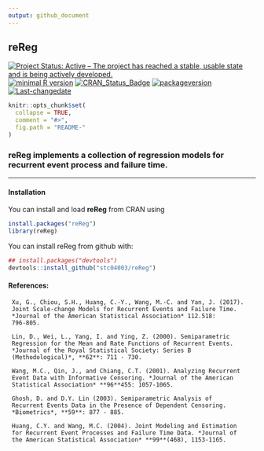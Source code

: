 ```yaml
---
output: github_document
---
```


## **reReg**

[![Project Status: Active – The project has reached a stable, usable state and is being actively developed.](http://www.repostatus.org/badges/latest/active.svg)](http://www.repostatus.org/#active)
[![minimal R version](https://img.shields.io/badge/R%3E%3D-3.4.0-6666ff.svg)](https://cran.r-project.org/)
[![CRAN_Status_Badge](http://www.r-pkg.org/badges/version/reReg)](https://cran.r-project.org/package=reReg)
[![packageversion](https://img.shields.io/badge/Package%20version-1.1.5-orange.svg?style=flat-square)](commits/master)
[![Last-changedate](https://img.shields.io/badge/last%20change-`r gsub('-', '--', Sys.Date())`-yellowgreen.svg)](/commits/master)

<!-- README.md is generated from README.Rmd. Please edit that file -->

```r
knitr::opts_chunk$set(
  collapse = TRUE,
  comment = "#>",
  fig.path = "README-"
)
```

### **reReg** implements a collection of regression models for recurrent event process and failure time.
***

#### Installation

You can install and load **reReg** from CRAN using

```r
install.packages("reReg")
library(reReg)
```

You can install reReg from github with:

```r
## install.packages("devtools")
devtools::install_github("stc04003/reReg")
```


#### References:

     Xu, G., Chiou, S.H., Huang, C.-Y., Wang, M.-C. and Yan, J. (2017).
     Joint Scale-change Models for Recurrent Events and Failure Time.
     *Journal of the American Statistical Association* 112.518:
     796-805.

     Lin, D., Wei, L., Yang, I. and Ying, Z. (2000). Semiparametric
     Regression for the Mean and Rate Functions of Recurrent Events.
     *Journal of the Royal Statistical Society: Series B
     (Methodological)*, **62**: 711 - 730.

     Wang, M.C., Qin, J., and Chiang, C.T. (2001). Analyzing Recurrent
     Event Data with Informative Censoring. *Journal of the American
     Statistical Association* **96**455: 1057-1065.

     Ghosh, D. and D.Y. Lin (2003). Semiparametric Analysis of
     Recurrent Events Data in the Presence of Dependent Censoring.
     *Biometrics*, **59**: 877 - 885.

     Huang, C.Y. and Wang, M.C. (2004). Joint Modeling and Estimation
     for Recurrent Event Processes and Failure Time Data. *Journal of
     the American Statistical Association* **99**(468), 1153-1165.
